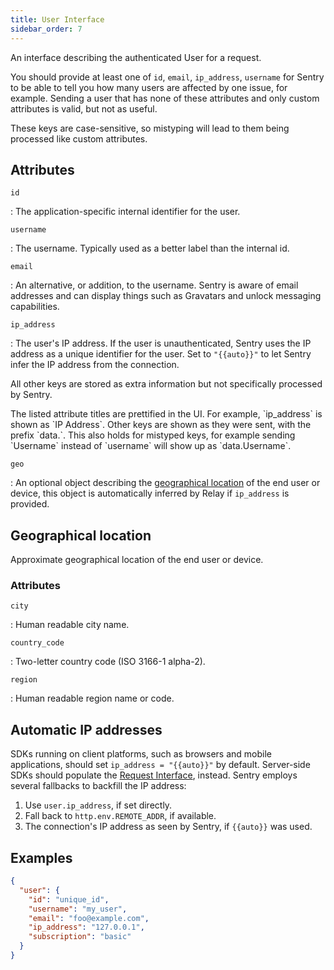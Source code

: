 ```yaml
---
title: User Interface
sidebar_order: 7
---
```


An interface describing the authenticated User for a request.

You should provide at least one of `id`, `email`, `ip_address`,
`username` for Sentry to be able to tell you how many users are
affected by one issue, for example. Sending a user that has none
of these attributes and only custom attributes is valid, but not as useful.

<Alert title="Note" level="warning">
These keys are case-sensitive, so mistyping will lead to them being processed like custom attributes.
</Alert>

## Attributes

`id`

: The application-specific internal identifier for the user.

`username`

: The username. Typically used as a better label than the internal id.

`email`

: An alternative, or addition, to the username. Sentry is aware of email addresses and can display things such as Gravatars and unlock messaging capabilities.

`ip_address`

: The user's IP address. If the user is unauthenticated, Sentry uses the IP address as a unique identifier for the user. Set to `"{{auto}}"` to let Sentry infer the IP address from the connection.

All other keys are stored as extra information but not specifically processed by
Sentry.

<Alert title="Note">
The listed attribute titles are prettified in the UI. For example, `ip_address` is shown as `IP Address`. Other keys are shown as they were sent, with the prefix `data.`. This also holds for mistyped keys, for example sending `Username` instead of `username` will show up as `data.Username`.
</Alert>

`geo`

: An optional object describing the [geographical location](#geographical-location) of the end user or device, this object is automatically inferred by Relay if `ip_address` is provided.

## Geographical location

Approximate geographical location of the end user or device.

### Attributes

`city`

: Human readable city name.

`country_code`

: Two-letter country code (ISO 3166-1 alpha-2).

`region`

: Human readable region name or code.

## Automatic IP addresses

SDKs running on client platforms, such as browsers and mobile applications,
should set `ip_address = "{{auto}}"` by default. Server-side SDKs should
populate the [Request Interface](/sdk/data-model/event-payloads/request/), instead. Sentry
employs several fallbacks to backfill the IP address:

1. Use `user.ip_address`, if set directly.
2. Fall back to `http.env.REMOTE_ADDR`, if available.
3. The connection's IP address as seen by Sentry, if `{{auto}}` was used.

## Examples

```json
{
  "user": {
    "id": "unique_id",
    "username": "my_user",
    "email": "foo@example.com",
    "ip_address": "127.0.0.1",
    "subscription": "basic"
  }
}
```
